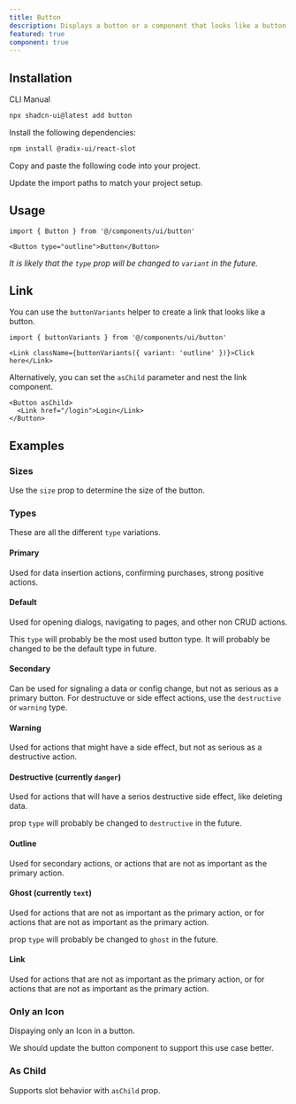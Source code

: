 ```yaml
---
title: Button
description: Displays a button or a component that looks like a button.
featured: true
component: true
---
```


<ComponentPreview name="button-demo" peekCode wide />

## Installation

<Tabs defaultValue="cli">

<TabsList>
  <TabsTrigger value="cli">CLI</TabsTrigger>
  <TabsTrigger value="manual">Manual</TabsTrigger>
</TabsList>
<TabsContent value="cli">

```bash
npx shadcn-ui@latest add button
```

</TabsContent>

<TabsContent value="manual">

<Steps>

<Step>Install the following dependencies:</Step>

```bash
npm install @radix-ui/react-slot
```

<Step>Copy and paste the following code into your project.</Step>

<ComponentSource name="button" />

<Step>Update the import paths to match your project setup.</Step>

</Steps>

</TabsContent>

</Tabs>

## Usage

```tsx
import { Button } from '@/components/ui/button'
```

```tsx
<Button type="outline">Button</Button>
```

_It is likely that the `type` prop will be changed to `variant` in the future._

## Link

You can use the `buttonVariants` helper to create a link that looks like a button.

```tsx
import { buttonVariants } from '@/components/ui/button'
```

```tsx
<Link className={buttonVariants({ variant: 'outline' })}>Click here</Link>
```

Alternatively, you can set the `asChild` parameter and nest the link component.

```tsx
<Button asChild>
  <Link href="/login">Login</Link>
</Button>
```

## Examples

### Sizes

Use the `size` prop to determine the size of the button.

<ComponentPreview name="button-sizes" />

### Types

These are all the different `type` variations.

#### Primary

Used for data insertion actions, confirming purchases, strong positive actions.

<ComponentPreview name="button-demo" />

#### Default

Used for opening dialogs, navigating to pages, and other non CRUD actions.

This `type` will probably be the most used button type.
It will probably be changed to be the default type in future.

<ComponentPreview name="button-default" />

#### Secondary

Can be used for signaling a data or config change, but not as serious as a primary button.
For destructuve or side effect actions, use the `destructive` or `warning` type.

<ComponentPreview name="button-secondary" />

#### Warning

Used for actions that might have a side effect, but not as serious as a destructive action.

<ComponentPreview name="button-warning" />

#### Destructive (currently `danger`)

Used for actions that will have a serios destructive side effect, like deleting data.

prop `type` will probably be changed to `destructive` in the future.

<ComponentPreview name="button-destructive" />

#### Outline

Used for secondary actions, or actions that are not as important as the primary action.

<ComponentPreview name="button-outline" />

#### Ghost (currently `text`)

Used for actions that are not as important as the primary action, or for actions that are not as important as the primary action.

prop `type` will probably be changed to `ghost` in the future.

<ComponentPreview name="button-ghost" />

#### Link

Used for actions that are not as important as the primary action, or for actions that are not as important as the primary action.

<ComponentPreview name="button-link" />

### Only an Icon

Dispaying only an Icon in a button.

<Admonition type="note" title="This feature requires more support" className="mt-3">
  We should update the button component to support this use case better.
</Admonition>

<ComponentPreview name="button-icon" />

### As Child

Supports slot behavior with `asChild` prop.

<ComponentPreview name="button-as-child" />
